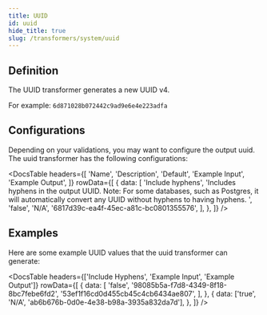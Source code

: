 ```yaml
---
title: UUID
id: uuid
hide_title: true
slug: /transformers/system/uuid
---
```




<TransformerPageHeader
  title="UUID"
  type="string"
  apiRef="https://github.com/nucleuscloud/neosync/blob/main/worker/internal/benthos/transformers/uuid.go"
/>

## Definition

The UUID transformer generates a new UUID v4.

For example:
`6d871028b072442c9ad9e6e4e223adfa`

## Configurations

Depending on your validations, you may want to configure the output uuid. The uuid transformer has the following configurations:

<DocsTable
  headers={[
    'Name',
    'Description',
    'Default',
    'Example Input',
    'Example Output',
  ]}
  rowData={[
    {
      data: [
        'Include hyphens',
        'Includes hyphens in the output UUID. Note: For some databases, such as Postgres, it will automatically convert any UUID without hyphens to having hyphens. ',
        'false',
        'N/A',
        '6817d39c-ea4f-45ec-a81c-bc0801355576',
      ],
    },
  ]}
/>

## Examples

Here are some example UUID values that the uuid transformer can generate:

<DocsTable
  headers={['Include Hyphens', 'Example Input', 'Example Output']}
  rowData={[
    {
      data: [
        'false',
        '98085b5a-f7d8-4349-8f18-8bc7febe6fd2',
        '53ef1f16cd0d455cb45c4cb6434ae807',
      ],
    },
    {
      data: ['true', 'N/A', 'ab6b676b-0d0e-4e38-b98a-3935a832da7d'],
    },
  ]}
/>
